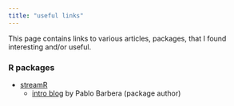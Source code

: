 ```yaml
---
title: "useful links"
---
```


This page contains links to various articles, packages, that I found interesting and/or useful.

### R packages

* [streamR](https://github.com/pablobarbera/streamR)
    - [intro blog](http://pablobarbera.com/blog/archives/1.html) by Pablo Barbera (package author)